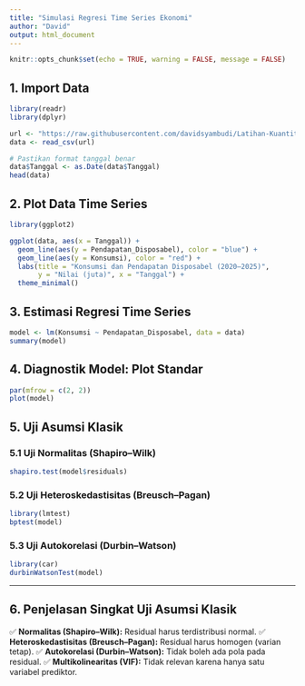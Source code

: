 ```yaml
---
title: "Simulasi Regresi Time Series Ekonomi"
author: "David"
output: html_document
---
```


```r
knitr::opts_chunk$set(echo = TRUE, warning = FALSE, message = FALSE)
```

## 1. Import Data

```r
library(readr)
library(dplyr)

url <- "https://raw.githubusercontent.com/davidsyambudi/Latihan-Kuantitatif/93ebaba678dd4e2559c6cad12e8596b1493fab8d/data_dummy_ekonomi.csv"
data <- read_csv(url)

# Pastikan format tanggal benar
data$Tanggal <- as.Date(data$Tanggal)
head(data)
```

## 2. Plot Data Time Series

```r
library(ggplot2)

ggplot(data, aes(x = Tanggal)) +
  geom_line(aes(y = Pendapatan_Disposabel), color = "blue") +
  geom_line(aes(y = Konsumsi), color = "red") +
  labs(title = "Konsumsi dan Pendapatan Disposabel (2020–2025)",
       y = "Nilai (juta)", x = "Tanggal") +
  theme_minimal()
```

## 3. Estimasi Regresi Time Series

```r
model <- lm(Konsumsi ~ Pendapatan_Disposabel, data = data)
summary(model)
```

## 4. Diagnostik Model: Plot Standar

```r
par(mfrow = c(2, 2))
plot(model)
```

## 5. Uji Asumsi Klasik

### 5.1 Uji Normalitas (Shapiro–Wilk)

```r
shapiro.test(model$residuals)
```

### 5.2 Uji Heteroskedastisitas (Breusch–Pagan)

```r
library(lmtest)
bptest(model)
```

### 5.3 Uji Autokorelasi (Durbin–Watson)

```r
library(car)
durbinWatsonTest(model)
```

---

## 6. Penjelasan Singkat Uji Asumsi Klasik

✅ **Normalitas (Shapiro–Wilk):** Residual harus terdistribusi normal.
✅ **Heteroskedastisitas (Breusch–Pagan):** Residual harus homogen (varian tetap).
✅ **Autokorelasi (Durbin–Watson):** Tidak boleh ada pola pada residual.
✅ **Multikolinearitas (VIF):** Tidak relevan karena hanya satu variabel prediktor.


